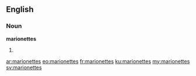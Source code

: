 ==English==

===Noun===
'''marionettes'''

# {{plural of|marionette}}

[[ar:marionettes]]
[[eo:marionettes]]
[[fr:marionettes]]
[[ku:marionettes]]
[[my:marionettes]]
[[sv:marionettes]]